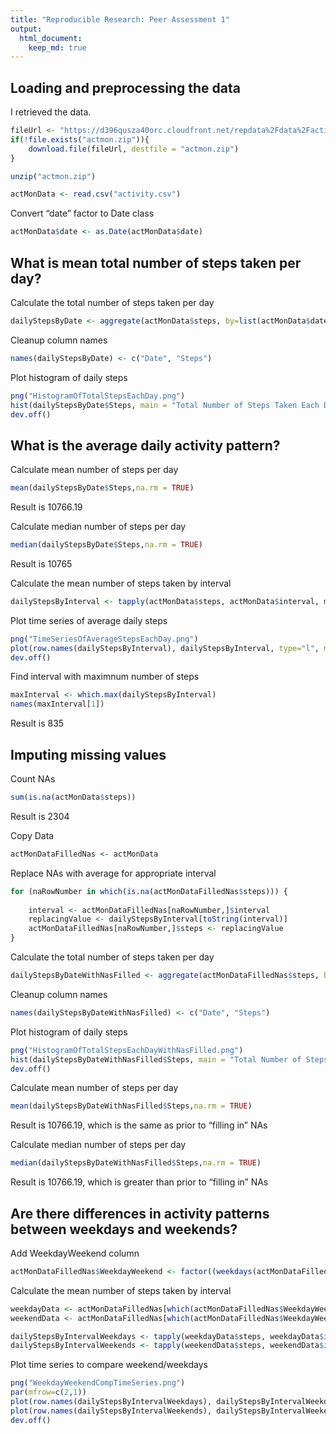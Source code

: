```yaml
---
title: "Reproducible Research: Peer Assessment 1"
output: 
  html_document:
    keep_md: true
---
```



## Loading and preprocessing the data

I retrieved the data.

```r
fileUrl <- "https://d396qusza40orc.cloudfront.net/repdata%2Fdata%2Factivity.zip"
if(!file.exists("actmon.zip")){
    download.file(fileUrl, destfile = "actmon.zip")
}

unzip("actmon.zip")

actMonData <- read.csv("activity.csv")

``` 

Convert "date" factor to Date class

```r

actMonData$date <- as.Date(actMonData$date)

``` 

## What is mean total number of steps taken per day?

Calculate the total number of steps taken per day
```r
dailyStepsByDate <- aggregate(actMonData$steps, by=list(actMonData$date), sum)

``` 
Cleanup column names
```r
names(dailyStepsByDate) <- c("Date", "Steps")

``` 

Plot histogram of daily steps
```r
png("HistogramOfTotalStepsEachDay.png")
hist(dailyStepsByDate$Steps, main = "Total Number of Steps Taken Each Day", xlab = "Number of Steps")
dev.off()

``` 

## What is the average daily activity pattern?

Calculate mean number of steps per day
```r
mean(dailyStepsByDate$Steps,na.rm = TRUE)

``` 
Result is 10766.19

Calculate median number of steps per day
```r
median(dailyStepsByDate$Steps,na.rm = TRUE)

``` 
Result is 10765

Calculate the mean number of steps taken by interval
```r
dailyStepsByInterval <- tapply(actMonData$steps, actMonData$interval, mean, na.rm = TRUE)

``` 

Plot time series of average daily steps
```r
png("TimeSeriesOfAverageStepsEachDay.png")
plot(row.names(dailyStepsByInterval), dailyStepsByInterval, type="l", main = "Average Daily Number of Steps by Interval", xlab = "Interval", ylab = "Average Daily Number of Steps")
dev.off()

``` 

Find interval with maximnum number of steps
```r
maxInterval <- which.max(dailyStepsByInterval)
names(maxInterval[1])

``` 
Result is 835

## Imputing missing values

Count NAs
```r
sum(is.na(actMonData$steps))

``` 

Result is 2304

Copy Data
```r
actMonDataFilledNas <- actMonData

``` 

Replace NAs with average for appropriate interval
```r
for (naRowNumber in which(is.na(actMonDataFilledNas$steps))) {
    
    interval <- actMonDataFilledNas[naRowNumber,]$interval
    replacingValue <- dailyStepsByInterval[toString(interval)]
    actMonDataFilledNas[naRowNumber,]$steps <- replacingValue
}


``` 

Calculate the total number of steps taken per day
```r
dailyStepsByDateWithNasFilled <- aggregate(actMonDataFilledNas$steps, by=list(actMonDataFilledNas$date), sum)

``` 

Cleanup column names
```r
names(dailyStepsByDateWithNasFilled) <- c("Date", "Steps")

``` 

Plot histogram of daily steps
```r
png("HistogramOfTotalStepsEachDayWithNasFilled.png")
hist(dailyStepsByDateWithNasFilled$Steps, main = "Total Number of Steps Taken Each Day (NAs Filled)", xlab = "Number of Steps")
dev.off()

``` 

Calculate mean number of steps per day
```r
mean(dailyStepsByDateWithNasFilled$Steps,na.rm = TRUE)

``` 

Result is 10766.19, which is the same as prior to "filling in" NAs

Calculate median number of steps per day
```r
median(dailyStepsByDateWithNasFilled$Steps,na.rm = TRUE)

``` 
Result is 10766.19, which is greater than prior to "filling in" NAs

## Are there differences in activity patterns between weekdays and weekends?

Add WeekdayWeekend column
```r
actMonDataFilledNas$WeekdayWeekend <- factor((weekdays(actMonDataFilledNas$date) %in% c("Saturday", "Sunday")), levels = c(FALSE, TRUE), labels=c("Weekday", "Weekend"))


``` 

Calculate the mean number of steps taken by interval
```r
weekdayData <- actMonDataFilledNas[which(actMonDataFilledNas$WeekdayWeekend == "Weekday"),]
weekendData <- actMonDataFilledNas[which(actMonDataFilledNas$WeekdayWeekend == "Weekend"),]

dailyStepsByIntervalWeekdays <- tapply(weekdayData$steps, weekdayData$interval, mean, na.rm = TRUE)
dailyStepsByIntervalWeekends <- tapply(weekendData$steps, weekendData$interval, mean, na.rm = TRUE)


``` 

Plot time series to compare weekend/weekdays
```r
png("WeekdayWeekendCompTimeSeries.png")
par(mfrow=c(2,1))
plot(row.names(dailyStepsByIntervalWeekdays), dailyStepsByIntervalWeekdays, type="l", main = "Weekdays", xlab = "Interval", ylab = "Average Daily Number of Steps", ylim= c(0,250))
plot(row.names(dailyStepsByIntervalWeekends), dailyStepsByIntervalWeekends, type="l", main = "Weekends", xlab = "Interval", ylab = "Average Daily Number of Steps", ylim= c(0,250))
dev.off()
``` 
